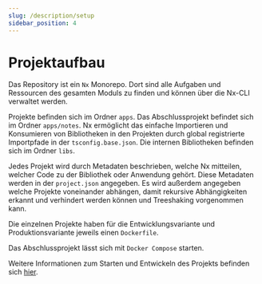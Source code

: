 ```yaml
---
slug: /description/setup
sidebar_position: 4
---
```


# Projektaufbau

Das Repository ist ein `Nx` Monorepo.
Dort sind alle Aufgaben und Ressourcen des gesamten Moduls zu finden und können über die Nx-CLI verwaltet werden.

Projekte befinden sich im Ordner `apps`.
Das Abschlussprojekt befindet sich im Ordner `apps/notes`.
Nx ermöglicht das einfache Importieren und Konsumieren von Bibliotheken in den Projekten durch global registrierte Importpfade in der `tsconfig.base.json`.
Die internen Bibliotheken befinden sich im Ordner `libs`.

Jedes Projekt wird durch Metadaten beschrieben, welche Nx mitteilen, welcher Code zu der Bibliothek oder Anwendung gehört.
Diese Metadaten werden in der `project.json` angegeben. Es wird außerdem angegeben welche Projekte voneinander abhängen,
damit rekursive Abhängigkeiten erkannt und verhindert werden können und Treeshaking vorgenommen kann.

Die einzelnen Projekte haben für die Entwicklungsvariante und Produktionsvariante jeweils einen `Dockerfile`.

Das Abschlussprojekt lässt sich mit `Docker Compose` starten.

Weitere Informationen zum Starten und Entwickeln des Projekts befinden sich [hier](https://github.com/clemenscodes/sse/blob/feature/docs/apps/notes/README.md).




